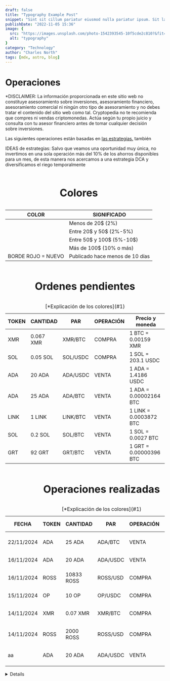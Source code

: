 ```yaml
---
draft: false
title: "Typography Example Post"
snippet: "Sint sit cillum pariatur eiusmod nulla pariatur ipsum. Sit laborum anim qui mollit tempor pariatur nisi minim dolor. Aliquip et adipisicing sit sit fugiat"
publishDate: "2022-11-05 15:36"
image: {
  src: "https://images.unsplash.com/photo-1542393545-10f5cde2c810?&fit=crop&w=430&h=240",
  alt: "typography"
}
category: "Technology"
author: "Charles North"
tags: [mdx, astro, blog]
---
```



<h1 class= "text-5xl font-bold text-center tracking-wide">Operaciones</h1>

<div
 class="mx-auto prose prose-lg mt-6 max-w-3xl prose-h3:underline prose-p:text-justify text-justify">

<a class="text-red-500 text-bold">*DISCLAIMER: La información proporcionada en este sitio web no constituye asesoramiento sobre 
inversiones, asesoramiento financiero, asesoramiento comercial ni ningún otro tipo de asesoramiento y no debes tratar el contenido 
del sitio web como tal. Cryptopedia no te recomienda que compres ni vendas criptomonedas. Actúa según tu propio juicio y consulta 
con tu asesor financiero antes de tomar cualquier decisión sobre inversiones.</a>

Las siguientes operaciones están basadas en <a href="/estrategias" class="text-blue-500 underline">las estrategias.</a> también 

IDEAS de estrategias: Salvo que veamos una oportunidad muy única, no invertimos en una sola operación más del 10% de los ahorros disponibles
para un mes, de esta manera nos acercamos a una estrategia DCA y diversificamos el riego temporalmente

  
<div class="flex justify-center">
  <table class="w-full border-separate border-zinc-950 border-2">
    <caption class="caption-top">
    <h1 class= "text-3xl font-bold text-center tracking-wide">Colores</h1><a name="1"></a>
    </caption>
    <thead class="bg-gray-100">
      <tr>
        <th class="border border-gray-500 px-2 py-2 text-center text-bold">COLOR</th>
        <th class="border border-gray-500 px-6 py-2 text-center text-bold">SIGNIFICADO</th>
      </tr>
    </thead>
    <tbody>
      <tr>
        <td class="border border-gray-500 px-2 py-2 bg-lime-200"></td>
        <td class="border border-gray-500 px-6 py-2 text-center">Menos de 20$ (2%)</td>
      </tr>
      <tr>
        <td class="border border-gray-500 px-2 py-2 bg-cyan-100"></td>
        <td class="border border-gray-500 px-6 py-2 text-center">Entre 20$ y 50$ (2%-5%)</td>
      </tr>
      <tr>
        <td class="border border-gray-500 px-2 py-2 bg-purple-200"></td>
        <td class="border border-gray-500 px-6 py-2 text-center">Entre 50$ y 100$ (5%-10$)</td>
      </tr>
      <tr>
        <td class="border border-gray-500 px-2 py-2 bg-orange-200"></td>
        <td class="border border-gray-500 px-6 py-2 text-center">Más de 100$ (10% o más)</td>
      </tr>
      <tr>
        <td class="border-2 border-red-400 px-2 py-2 text-red-400 text-center align-middle">BORDE ROJO = NUEVO</td>
        <td class="border border-gray-500 px-6 py-2 text-center">Publicado hace menos de 10 días</td>
      </tr>
    </tbody>
  </table>
</div>

<div class="flex justify-center">
  <table class="w-full border-separate border-zinc-950 border-2">
    <caption class="caption-top">
    <h1 class= "text-3xl font-bold text-center tracking-wide">Ordenes pendientes</h1>
    </caption>
    <caption class="caption-bottom">
    [*Explicación de los colores](#1)
    </caption>
    <thead class="bg-gray-100">
      <tr>
        <th class="border border-gray-500 px-2 sm:px-4 py-2 text-center align-middle font-bold text-xs sm:text-base">TOKEN</th>
        <th class="border border-gray-500 px-2 sm:px-4 py-2 text-center align-middle font-bold text-xs sm:text-base">CANTIDAD</th>
        <th class="border border-gray-500 px-2 sm:px-4 py-2 text-center align-middle font-bold text-xs sm:text-base">PAR</th>
        <th class="border border-gray-500 px-2 sm:px-4 py-2 text-center align-middle font-bold text-xs sm:text-base">OPERACIÓN</th>
        <th class="border border-gray-500 px-2 sm:px-4 py-2 text-center align-middle font-bold text-xs sm:text-base">Precio y moneda</th>
      </tr>
    </thead>
    <tbody>
      <tr>
        <td class="border-2 border-red-400 px-2 sm:px-4 py-2 text-center align-middle bg-lime-200 text-xs sm:text-base">XMR</td>
        <td class="border border-gray-500 px-2 sm:px-4 py-2 text-center align-middle text-xs sm:text-base">0.067 XMR</td>
        <td class="border border-gray-500 px-2 sm:px-4 py-2 text-center align-middle text-xs sm:text-base">XMR/BTC</td>
        <td class="border border-gray-500 px-2 sm:px-4 py-2 text-center align-middle text-green-500 text-xs sm:text-base">COMPRA</td>
        <td class="border border-gray-500 px-2 sm:px-4 py-2 text-xs sm:text-base">1 BTC = 0.00159 XMR</td>
      </tr>
      <tr>
        <td class="border-2 border-red-400 px-2 sm:px-4 py-2 text-center align-middle bg-lime-200 text-xs sm:text-base">SOL</td>
        <td class="border border-gray-500 px-2 sm:px-4 py-2 text-center align-middle text-xs sm:text-base">0.05 SOL</td>
        <td class="border border-gray-500 px-2 sm:px-4 py-2 text-center align-middle text-xs sm:text-base">SOL/USDC</td>
        <td class="border border-gray-500 px-2 sm:px-4 py-2 text-center align-middle text-green-500 text-xs sm:text-base">COMPRA</td>
        <td class="border border-gray-500 px-2 sm:px-4 py-2 text-xs sm:text-base">1 SOL = 203.1 USDC</td>
      </tr>
      <tr>
        <td class="border-2 border-red-400 px-2 sm:px-4 py-2 text-center align-middle bg-cyan-100 text-xs sm:text-base">ADA</td>
        <td class="border border-gray-500 px-2 sm:px-4 py-2 text-center align-middle text-xs sm:text-base">20 ADA</td>
        <td class="border border-gray-500 px-2 sm:px-4 py-2 text-center align-middle text-xs sm:text-base">ADA/USDC</td>
        <td class="border border-gray-500 px-2 sm:px-4 py-2 text-center align-middle text-red-500 text-xs sm:text-base">VENTA</td>
        <td class="border border-gray-500 px-2 sm:px-4 py-2 text-xs sm:text-base">1 ADA = 1.4186 USDC</td>
      </tr>
      <tr>
        <td class="border-2 border-red-400 px-2 sm:px-4 py-2 text-center align-middle bg-purple-200 text-xs sm:text-base">ADA</td>
        <td class="border border-gray-500 px-2 sm:px-4 py-2 text-center align-middle text-xs sm:text-base">25 ADA</td>
        <td class="border border-gray-500 px-2 sm:px-4 py-2 text-center align-middle text-xs sm:text-base">ADA/BTC</td>
        <td class="border border-gray-500 px-2 sm:px-4 py-2 text-center align-middle text-red-500 text-xs sm:text-base">VENTA</td>
        <td class="border border-gray-500 px-2 sm:px-4 py-2 text-xs sm:text-base">1 ADA = 0.00002164 BTC</td>
      </tr>
      <tr>
        <td class="border-2 border-red-400 px-2 sm:px-4 py-2 text-center align-middle bg-cyan-100 text-xs sm:text-base">LINK</td>
        <td class="border border-gray-500 px-2 sm:px-4 py-2 text-center align-middle text-xs sm:text-base">1 LINK</td>
        <td class="border border-gray-500 px-2 sm:px-4 py-2 text-center align-middle text-xs sm:text-base">LINK/BTC</td>
        <td class="border border-gray-500 px-2 sm:px-4 py-2 text-center align-middle text-red-500 text-xs sm:text-base">VENTA</td>
        <td class="border border-gray-500 px-2 sm:px-4 py-2 text-xs sm:text-base">1 LINK = 0.0003872 BTC</td>
      </tr>
      <tr>
        <td class="border border-gray-500 px-2 sm:px-4 py-2 text-center align-middle bg-purple-200 text-xs sm:text-base">SOL</td>
        <td class="border border-gray-500 px-2 sm:px-4 py-2 text-center align-middle text-xs sm:text-base">0.2 SOL</td>
        <td class="border border-gray-500 px-2 sm:px-4 py-2 text-center align-middle text-xs sm:text-base">SOL/BTC</td>
        <td class="border border-gray-500 px-2 sm:px-4 py-2 text-center align-middle text-red-500 text-xs sm:text-base">VENTA</td>
        <td class="border border-gray-500 px-2 sm:px-4 py-2 text-xs sm:text-base">1 SOL = 0.0027 BTC</td>
      </tr>
      <tr>
        <td class="border border-gray-500 px-2 sm:px-4 py-2 text-center align-middle bg-cyan-100 text-xs sm:text-base">GRT</td>
        <td class="border border-gray-500 px-2 sm:px-4 py-2 text-center align-middle text-xs sm:text-base">92 GRT</td>
        <td class="border border-gray-500 px-2 sm:px-4 py-2 text-center align-middle text-xs sm:text-base">GRT/BTC</td>
        <td class="border border-gray-500 px-2 sm:px-4 py-2 text-center align-middle text-red-500 text-xs sm:text-base">VENTA</td>
        <td class="border border-gray-500 px-2 sm:px-4 py-2 text-xs sm:text-base">1 GRT = 0.00000396 BTC</td>
      </tr>
    </tbody>
  </table>
</div>

<div class="flex justify-center">
  <table class="w-full border-separate border-zinc-950 border-2">
    <caption class="caption-top">
    <h1 class= "text-3xl font-bold text-center tracking-wide">Operaciones realizadas</h1>
    </caption>
    <caption class="caption-bottom">
    [*Explicación de los colores](#1)
    </caption>
    <thead class="bg-gray-100">
      <tr>
        <th class="border border-gray-500 px-1 sm:px-3 py-2 text-center align-middle font-bold text-xs sm:text-base">FECHA</th>
        <th class="border border-gray-500 px-1 sm:px-3 py-2 text-center align-middle font-bold text-xs sm:text-base">TOKEN</th>
        <th class="border border-gray-500 px-1 sm:px-3 py-2 text-center align-middle font-bold text-xs sm:text-base">CANTIDAD</th>
        <th class="border border-gray-500 px-1 sm:px-3 py-2 text-center align-middle font-bold text-xs sm:text-base">PAR</th>
        <th class="border border-gray-500 px-1 sm:px-3 py-2 text-center align-middle font-bold text-xs sm:text-base">OPERACIÓN</th>
        <th class="border border-gray-500 px-1 sm:px-3 py-2 text-center align-middle font-bold text-xs sm:text-base">Precio y moneda</th>
      </tr>
    </thead>
    <tbody>
      <tr>
        <td class="border border-gray-500 px-1 sm:px-3 py-2 text-center align-middle text-xs sm:text-base">22/11/2024</td>
        <td class="border border-gray-500 px-1 sm:px-3 py-2 text-center align-middle bg-cyan-100 text-xs sm:text-base">ADA</td>
        <td class="border border-gray-500 px-1 sm:px-3 py-2 text-center align-middle text-xs sm:text-base">25 ADA</td>
        <td class="border border-gray-500 px-1 sm:px-3 py-2 text-center align-middle text-xs sm:text-base">ADA/BTC</td>
        <td class="border border-gray-500 px-1 sm:px-3 py-2 text-center align-middle text-red-500 text-xs sm:text-base">VENTA</td>
        <td class="border border-gray-500 px-1 sm:px-3 py-2 text-xs sm:text-base">1 ADA = 0.00000926 BTC</td>
      </tr>
      <tr>
        <td class="border border-gray-500 px-1 sm:px-3 py-2 text-center align-middle text-xs sm:text-base">16/11/2024</td>
        <td class="border border-gray-500 px-1 sm:px-3 py-2 text-center align-middle bg-lime-200 text-xs sm:text-base">ADA</td>
        <td class="border border-gray-500 px-1 sm:px-3 py-2 text-center align-middle text-xs sm:text-base">20 ADA</td>
        <td class="border border-gray-500 px-1 sm:px-3 py-2 text-center align-middle text-xs sm:text-base">ADA/USDC</td>
        <td class="border border-gray-500 px-1 sm:px-3 py-2 text-center align-middle text-red-500 text-xs sm:text-base">VENTA</td>
        <td class="border border-gray-500 px-1 sm:px-3 py-2 text-xs sm:text-base">1 ADA = 0.776 USDC</td>
      </tr>
      <tr>
        <td class="border border-gray-500 px-1 sm:px-3 py-2 text-center align-middle text-xs sm:text-base">16/11/2024</td>
        <td class="border border-gray-500 px-1 sm:px-3 py-2 text-center align-middle bg-orange-200 text-xs sm:text-base">ROSS</td>
        <td class="border border-gray-500 px-1 sm:px-3 py-2 text-center align-middle text-xs sm:text-base">10833 ROSS</td>
        <td class="border border-gray-500 px-1 sm:px-3 py-2 text-center align-middle text-xs sm:text-base">ROSS/USD</td>
        <td class="border border-gray-500 px-1 sm:px-3 py-2 text-center align-middle text-green-500 text-xs sm:text-base">COMPRA</td>
        <td class="border border-gray-500 px-1 sm:px-3 py-2 text-xs sm:text-base">1 ROSS = 0.00934 USD</td>
      </tr>
      <tr>
        <td class="border border-gray-500 px-1 sm:px-3 py-2 text-center align-middle text-xs sm:text-base">15/11/2024</td>
        <td class="border border-gray-500 px-1 sm:px-3 py-2 text-center align-middle bg-lime-200 text-xs sm:text-base">OP</td>
        <td class="border border-gray-500 px-1 sm:px-3 py-2 text-center align-middle text-xs sm:text-base">10 OP</td>
        <td class="border border-gray-500 px-1 sm:px-3 py-2 text-center align-middle text-xs sm:text-base">OP/USDC</td>
        <td class="border border-gray-500 px-1 sm:px-3 py-2 text-center align-middle text-green-500 text-xs sm:text-base">COMPRA</td>
        <td class="border border-gray-500 px-1 sm:px-3 py-2 text-xs sm:text-base">1 OP = 1.52 USDC</td>
      </tr>
      <tr>
        <td class="border border-gray-500 px-1 sm:px-3 py-2 text-center align-middle text-xs sm:text-base">14/11/2024</td>
        <td class="border border-gray-500 px-1 sm:px-3 py-2 text-center align-middle bg-lime-200 text-xs sm:text-base">XMR</td>
        <td class="border border-gray-500 px-1 sm:px-3 py-2 text-center align-middle text-xs sm:text-base">0.07 XMR</td>
        <td class="border border-gray-500 px-1 sm:px-3 py-2 text-center align-middle text-xs sm:text-base">XMR/BTC</td>
        <td class="border border-gray-500 px-1 sm:px-3 py-2 text-center align-middle text-green-500 text-xs sm:text-base">COMPRA</td>
        <td class="border border-gray-500 px-1 sm:px-3 py-2 text-xs sm:text-base">1 XMR = 0.001597 BTC</td>
      </tr>
            <tr>
        <td class="border border-gray-500 px-1 sm:px-3 py-2 text-center align-middle text-xs sm:text-base">14/11/2024</td>
        <td class="border border-gray-500 px-1 sm:px-3 py-2 text-center align-middle bg-lime-200 text-xs sm:text-base">ROSS</td>
        <td class="border border-gray-500 px-1 sm:px-3 py-2 text-center align-middle text-xs sm:text-base">2000 ROSS</td>
        <td class="border border-gray-500 px-1 sm:px-3 py-2 text-center align-middle text-xs sm:text-base">ROSS/USD</td>
        <td class="border border-gray-500 px-1 sm:px-3 py-2 text-center align-middle text-green-500 text-xs sm:text-base">COMPRA</td>
        <td class="border border-gray-500 px-1 sm:px-3 py-2 text-xs sm:text-base">1 ADA = 1.4186 USDC</td>
      </tr>
            <tr>
        <td class="border border-gray-500 px-1 sm:px-3 py-2 text-center align-middle text-xs sm:text-base">aa</td>
        <td class="border border-gray-500 px-1 sm:px-3 py-2 text-center align-middle bg-cyan-100 text-xs sm:text-base">ADA</td>
        <td class="border border-gray-500 px-1 sm:px-3 py-2 text-center align-middle text-xs sm:text-base">20 ADA</td>
        <td class="border border-gray-500 px-1 sm:px-3 py-2 text-center align-middle text-xs sm:text-base">ADA/USDC</td>
        <td class="border border-gray-500 px-1 sm:px-3 py-2 text-center align-middle text-red-500 text-xs sm:text-base">VENTA</td>
        <td class="border border-gray-500 px-1 sm:px-3 py-2 text-xs sm:text-base">1 ADA = 1.4186 USDC</td>
      </tr>
    </tbody>
  </table>
</div>

<details>
<div class="flex justify-center">
  <table class="w-full border-separate border-zinc-950 border-2">
    <caption class="caption-top">
    <h1 class= "text-3xl font-bold text-center tracking-wide">Rentabilidades obtenidas</h1>
    </caption>
    <caption class="caption-bottom">
    [*Explicación de los colores](#1)
    </caption>
    <thead class="bg-gray-100">
      <tr>
        <th class="border border-gray-500 px-1 sm:px-3 py-2 text-center align-middle font-bold text-xs sm:text-base">FECHA</th>
        <th class="border border-gray-500 px-1 sm:px-3 py-2 text-center align-middle font-bold text-xs sm:text-base">RENTABILIDAD</th>
        <th class="border border-gray-500 px-1 sm:px-3 py-2 text-center align-middle font-bold text-xs sm:text-base">TOKEN</th>
        <th class="border border-gray-500 px-1 sm:px-3 py-2 text-center align-middle font-bold text-xs sm:text-base">PAR</th>
        <th class="border border-gray-500 px-1 sm:px-3 py-2 text-center align-middle font-bold text-xs sm:text-base">OPERACIÓN</th>
        <th class="border border-gray-500 px-1 sm:px-3 py-2 text-center align-middle font-bold text-xs sm:text-base">Precio y moneda</th>
      </tr>
    </thead>
    <tbody>
      <tr>
        <td class="border border-gray-500 px-1 sm:px-3 py-2 text-center align-middle text-xs sm:text-base"></td>
        <td class="border-2 border-red-400 px-1 sm:px-3 py-2 text-center align-middle bg-cyan-100 text-xs sm:text-base"></td>
        <td class="border border-gray-500 px-1 sm:px-3 py-2 text-center align-middle text-xs sm:text-base"></td>
        <td class="border border-gray-500 px-1 sm:px-3 py-2 text-center align-middle text-xs sm:text-base"></td>
        <td class="border border-gray-500 px-1 sm:px-3 py-2 text-center align-middle text-red-500 text-xs sm:text-base"></td>
        <td class="border border-gray-500 px-1 sm:px-3 py-2 text-xs sm:text-base"></td>
      </tr>
      <tr>
        <td class="border border-gray-500 px-1 sm:px-3 py-2 text-center align-middle text-xs sm:text-base"></td>
        <td class="border-2 border-red-400 px-1 sm:px-3 py-2 text-center align-middle bg-cyan-100 text-xs sm:text-base"></td>
        <td class="border border-gray-500 px-1 sm:px-3 py-2 text-center align-middle text-xs sm:text-base"></td>
        <td class="border border-gray-500 px-1 sm:px-3 py-2 text-center align-middle text-xs sm:text-base"></td>
        <td class="border border-gray-500 px-1 sm:px-3 py-2 text-center align-middle text-red-500 text-xs sm:text-base"></td>
        <td class="border border-gray-500 px-1 sm:px-3 py-2 text-xs sm:text-base"></td>
      </tr>
      <tr>
        <td class="border border-gray-500 px-1 sm:px-3 py-2 text-center align-middle text-xs sm:text-base"></td>
        <td class="border-2 border-red-400 px-1 sm:px-3 py-2 text-center align-middle bg-cyan-100 text-xs sm:text-base"></td>
        <td class="border border-gray-500 px-1 sm:px-3 py-2 text-center align-middle text-xs sm:text-base"></td>
        <td class="border border-gray-500 px-1 sm:px-3 py-2 text-center align-middle text-xs sm:text-base"></td>
        <td class="border border-gray-500 px-1 sm:px-3 py-2 text-center align-middle text-green-500 text-xs sm:text-base"></td>
        <td class="border border-gray-500 px-1 sm:px-3 py-2 text-xs sm:text-base"></td>
      </tr>
      <tr>
        <td class="border border-gray-500 px-1 sm:px-3 py-2 text-center align-middle text-xs sm:text-base"></td>
        <td class="border-2 border-red-400 px-1 sm:px-3 py-2 text-center align-middle bg-cyan-100 text-xs sm:text-base"></td>
        <td class="border border-gray-500 px-1 sm:px-3 py-2 text-center align-middle text-xs sm:text-base"></td>
        <td class="border border-gray-500 px-1 sm:px-3 py-2 text-center align-middle text-xs sm:text-base"></td>
        <td class="border border-gray-500 px-1 sm:px-3 py-2 text-center align-middle text-green-500 text-xs sm:text-base"></td>
        <td class="border border-gray-500 px-1 sm:px-3 py-2 text-xs sm:text-base"></td>
      </tr>
      <tr>
        <td class="border border-gray-500 px-1 sm:px-3 py-2 text-center align-middle text-xs sm:text-base"></td>
        <td class="border-2 border-red-400 px-1 sm:px-3 py-2 text-center align-middle bg-cyan-100 text-xs sm:text-base"></td>
        <td class="border border-gray-500 px-1 sm:px-3 py-2 text-center align-middle text-xs sm:text-base"></td>
        <td class="border border-gray-500 px-1 sm:px-3 py-2 text-center align-middle text-xs sm:text-base"></td>
        <td class="border border-gray-500 px-1 sm:px-3 py-2 text-center align-middle text-red-500 text-xs sm:text-base"></td>
        <td class="border border-gray-500 px-1 sm:px-3 py-2 text-xs sm:text-base"></td>
      </tr>
    </tbody>
  </table>
</div>
</details>



</div>